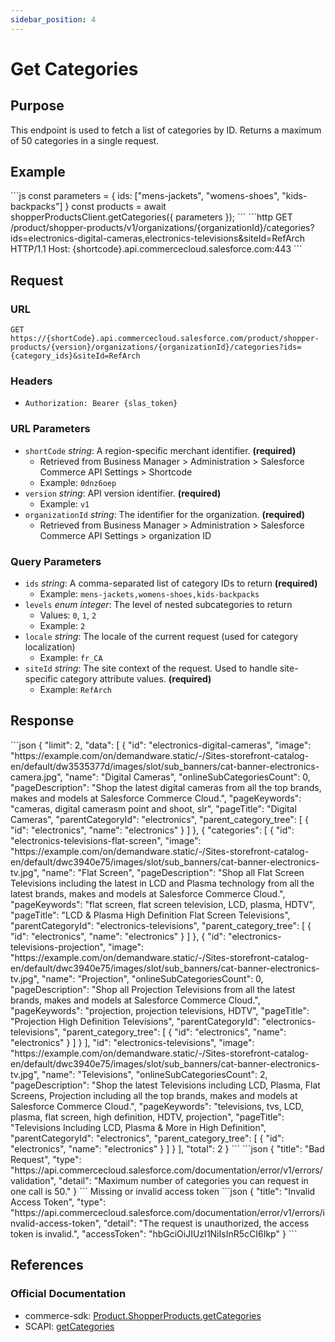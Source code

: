 ```yaml
---
sidebar_position: 4
---
```



# Get Categories

## Purpose

This endpoint is used to fetch a list of categories by ID. Returns a maximum of 50 categories in a single request.

## Example

<Tabs>
  <TabItem value="commerce-sdk" label="Commerce SDK">
    ```js
    const parameters = {
      ids: ["mens-jackets", "womens-shoes", "kids-backpacks"]
    }
    const products = await shopperProductsClient.getCategories({ parameters });
    ```
  </TabItem>
  <TabItem value="scapi" label="SCAPI">
    ```http
    GET /product/shopper-products/v1/organizations/{organizationId}/categories?ids=electronics-digital-cameras,electronics-televisions&siteId=RefArch HTTP/1.1
    Host: {shortcode}.api.commercecloud.salesforce.com:443
    ```
  </TabItem>
</Tabs>

## Request

### URL

`GET https://{shortCode}.api.commercecloud.salesforce.com/product/shopper-products/{version}/organizations/{organizationId}/categories?ids={category_ids}&siteId=RefArch`

### Headers

- `Authorization: Bearer {slas_token}`

### URL Parameters

- `shortCode` _string_: A region-specific merchant identifier. **(required)**
  - Retrieved from Business Manager > Administration > Salesforce Commerce API Settings > Shortcode
  - Example: `0dnz6oep`
- `version` _string_: API version identifier. **(required)**
  - Example: `v1`
- `organizationId` _string_: The identifier for the organization. **(required)**
  - Retrieved from Business Manager > Administration > Salesforce Commerce API Settings > organization ID

### Query Parameters

- `ids` _string_: A comma-separated list of category IDs to return **(required)**
  - Example: `mens-jackets,womens-shoes,kids-backpacks`
- `levels` _enum integer_: The level of nested subcategories to return
  - Values: `0`, `1`, `2`
  - Example: `2`
- `locale` _string_: The locale of the current request (used for category localization)
  - Example: `fr_CA`
- `siteId` _string_: The site context of the request. Used to handle site-specific category attribute values. **(required)**
  - Example: `RefArch`

## Response

<Tabs>
  <TabItem value="200" label="200">
  ```json
  {
    "limit": 2,
    "data": [
      {
        "id": "electronics-digital-cameras",
        "image": "https://example.com/on/demandware.static/-/Sites-storefront-catalog-en/default/dw3535377d/images/slot/sub_banners/cat-banner-electronics-camera.jpg",
        "name": "Digital Cameras",
        "onlineSubCategoriesCount": 0,
        "pageDescription": "Shop the latest digital cameras from all the top brands, makes and models at Salesforce Commerce Cloud.",
        "pageKeywords": "cameras, digital camerasm point and shoot, slr",
        "pageTitle": "Digital Cameras",
        "parentCategoryId": "electronics",
        "parent_category_tree": [
          {
            "id": "electronics",
            "name": "electronics"
          }
        ]
      },
      {
        "categories": [
          {
            "id": "electronics-televisions-flat-screen",
            "image": "https://example.com/on/demandware.static/-/Sites-storefront-catalog-en/default/dwc3940e75/images/slot/sub_banners/cat-banner-electronics-tv.jpg",
            "name": "Flat Screen",
            "pageDescription": "Shop all Flat Screen Televisions including the latest in LCD and Plasma technology from all the latest brands, makes and models at Salesforce Commerce Cloud.",
            "pageKeywords": "flat screen, flat screen television, LCD, plasma, HDTV",
            "pageTitle": "LCD & Plasma High Definition Flat Screen Televisions",
            "parentCategoryId": "electronics-televisions",
            "parent_category_tree": [
              {
                "id": "electronics",
                "name": "electronics"
              }
            ]
          },
          {
            "id": "electronics-televisions-projection",
            "image": "https://example.com/on/demandware.static/-/Sites-storefront-catalog-en/default/dwc3940e75/images/slot/sub_banners/cat-banner-electronics-tv.jpg",
            "name": "Projection",
            "onlineSubCategoriesCount": 0,
            "pageDescription": "Shop all Projection Televisions from all the latest brands, makes and models at Salesforce Commerce Cloud.",
            "pageKeywords": "projection, projection televisions, HDTV",
            "pageTitle": "Projection High Definition Televisions",
            "parentCategoryId": "electronics-televisions",
            "parent_category_tree": [
              {
                "id": "electronics",
                "name": "electronics"
              }
            ]
          }
        ],
        "id": "electronics-televisions",
        "image": "https://example.com/on/demandware.static/-/Sites-storefront-catalog-en/default/dwc3940e75/images/slot/sub_banners/cat-banner-electronics-tv.jpg",
        "name": "Televisions",
        "onlineSubCategoriesCount": 2,
        "pageDescription": "Shop the latest Televisions including LCD, Plasma, Flat Screens, Projection including all the top brands, makes and models at Salesforce Commerce Cloud.",
        "pageKeywords": "televisions, tvs, LCD, plasma, flat screen, high definition, HDTV, projection",
        "pageTitle": "Televisions Including LCD, Plasma & More in High Definition",
        "parentCategoryId": "electronics",
        "parent_category_tree": [
          {
            "id": "electronics",
            "name": "electronics"
          }
        ]
      }
    ],
    "total": 2
  }
  ```
  </TabItem>
  <TabItem value="400" label="400">
  ```json
  {
    "title": "Bad Request",
    "type": "https://api.commercecloud.salesforce.com/documentation/error/v1/errors/validation",
    "detail": "Maximum number of categories you can request in one call is 50."
  }
  ```
  </TabItem>
  <TabItem value="401" label="401">
  Missing or invalid access token
  ```json
  {
    "title": "Invalid Access Token",
    "type": "https://api.commercecloud.salesforce.com/documentation/error/v1/errors/invalid-access-token",
    "detail": "The request is unauthorized, the access token is invalid.",
    "accessToken": "hbGciOiJIUzI1NiIsInR5cCI6Ikp"
  }
  ```
  </TabItem>
</Tabs>

## References

### Official Documentation

- commerce-sdk: [Product.ShopperProducts.getCategories](https://salesforcecommercecloud.github.io/commerce-sdk/classes/product.shopperproducts.html#getcategories)
- SCAPI: [getCategories](https://developer.salesforce.com/docs/commerce/commerce-api/references/shopper-products?meta=getCategories)
